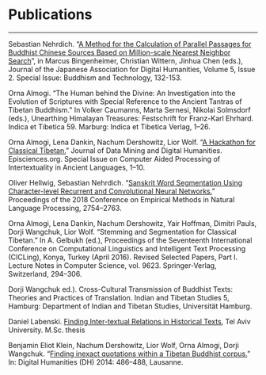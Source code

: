 

# Publications

---

<Event year="2020">Sebastian Nehrdich. 
  “[A Method for the Calculation of Parallel Passages for Buddhist Chinese Sources Based on Million-scale Nearest Neighbor Search](https://www.jstage.jst.go.jp/article/jjadh/5/2/5_6/_article/-char/en)”, 
  in Marcus Bingenheimer, Christian Wittern, Jinhua Chen (eds.), Journal of the Japanese Association for Digital Humanities, Volume 5, Issue 2. Special Issue: Buddhism and Technology, 132-153.</Event>

<Event year="2019">Orna Almogi. 
  “The Human behind the Divine: An Investigation into the Evolution of Scriptures with Special Reference to the Ancient Tantras of Tibetan Buddhism.” 
  In Volker Caumanns, Marta Sernesi, Nikolai Solmsdorf (eds.), Unearthing Himalayan Treasures: Festschrift for Franz-Karl Ehrhard. 
  Indica et Tibetica 59. Marburg: Indica et Tibetica Verlag, 1–26.</Event>

<Event year="2019">Orna Almogi, Lena Dankin, Nachum Dershowitz, Lior Wolf. 
  “[A Hackathon for Classical Tibetan.](https://jdmdh.episciences.org/5058/pdf)” Journal of Data Mining and Digital Humanities. 
  Episciences.org. Special Issue on Computer Aided Processing of Intertextuality in Ancient Languages, 1–10.</Event>

<Event year="2018">Oliver Hellwig, Sebastian Nehrdich. “[Sanskrit Word Segmentation Using Character-level Recurrent and Convolutional Neural Networks.](https://www.aclweb.org/anthology/D18-1295.pdf)” Proceedings of the 2018 Conference on Empirical Methods in Natural Language Processing, 2754–2763.</Event>

<Event year="2018">Orna Almogi, Lena Dankin, Nachum Dershowitz, Yair Hoffman, Dimitri Pauls, Dorji Wangchuk, Lior Wolf. “Stemming and Segmentation for Classical Tibetan.” In A. Gelbukh (ed.), Proceedings of the Seventeenth International Conference on Computational Linguistics and Intelligent Text Processing (CICLing), Konya, Turkey (April 2016). Revised Selected Papers, Part I. Lecture Notes in Computer Science, vol. 9623. Springer-Verlag, Switzerland, 294–306.</Event>

<Event year="2016">Dorji Wangchuk  ed.). Cross-Cultural Transmission of Buddhist Texts: Theories and Practices of Translation. Indian and Tibetan Studies 5, Hamburg: Department of Indian and Tibetan Studies, Universität Hamburg.</Event>

<Event year="2016">Daniel Labenski. [Finding Inter-textual Relations in Historical Texts](http://www.cs.tau.ac.il/thesis/thesis/Labenski.Daniel-MSc-thesis.pdf), Tel Aviv University. M.Sc. thesis</Event>

<Event year="2014">Benjamin Eliot Klein, Nachum Dershowitz, Lior Wolf, Orna Almogi, Dorji Wangchuk. “[Finding inexact quotations within a Tibetan Buddhist corpus.](https://dh2014.files.wordpress.com/2014/07/dh2014_abstracts_proceedings_07-11.pdf)” In: Digital Humanities (DH) 2014: 486–488, Lausanne.</Event>

